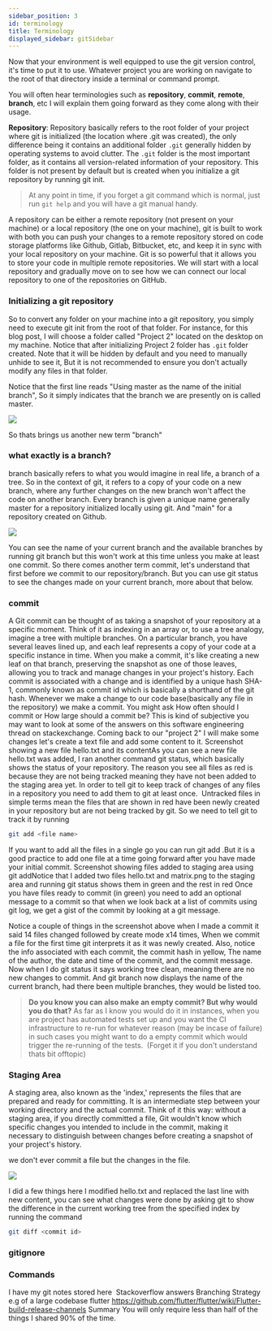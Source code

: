 ```yaml
---
sidebar_position: 3
id: terminology
title: Terminology
displayed_sidebar: gitSidebar
---
```


Now that your environment is well equipped to use the git version control, it's time to put it to use. Whatever project you are working on navigate to the root of that directory inside a terminal or command prompt.

You will often hear terminologies such as **repository**, **commit**, **remote**, **branch**, etc I will explain them going forward as they come along with their usage.

**Repository**: Repository basically refers to the root folder of your project where git is initialized (the location where .git was created), the only difference being it contains an additional folder ` .git ` generally hidden by operating systems to avoid clutter. The `.git` folder is the most important folder, as it contains all version-related information of your repository. This folder is not present by default but is created when you initialize a git repository by running git init.

> At any point in time, if you forget a git command which is normal, just run `git help` and you will have a git manual handy.

A repository can be either a remote repository (not present on your machine) or a local repository (the one on your machine), git is built to work with both you can push your changes to a remote repository stored on code storage platforms like Github, Gitlab, Bitbucket, etc, and keep it in sync with your local repository on your machine. Git is so powerful that it allows you to store your code in multiple remote repositories. We will start with a local repository and gradually move on to see how we can connect our local repository to one of the repositories on GitHub.

### Initializing a git repository

So to convert any folder on your machine into a git repository, you simply need to execute git init from the root of that folder. For instance, for this blog post, I will choose a folder called "Project 2" located on the desktop on my machine. Notice that after initializing Project 2 folder has `.git` folder created. Note that it will be hidden by default and you need to manually unhide to see it, But it is not recommended to ensure you don't actually modify any files in that folder.

Notice that the first line reads "Using master as the name of the initial branch", So it simply indicates that the branch we are presently on is called master.

![](https://cdn-images-1.medium.com/max/1600/1*qCHhrGYyDDt3EV04pa4xWA.png)

So thats brings us another new term "branch"

### what exactly is a branch?


branch basically refers to what you would imagine in real life, a branch of a tree. So in the context of git, it refers to a copy of your code on a new branch, where any further changes on the new branch won't affect the code on another branch. Every branch is given a unique name generally master for a repository initialized locally using git. And "main" for a repository created on Github.

![](https://cdn-images-1.medium.com/max/1600/0*v0QQhNzIZLQWxc0J)

You can see the name of your current branch and the available branches by running git branch but this won't work at this time unless you make at least one commit. So there comes another term commit, let's understand that first before we commit to our repository/branch. But you can use git status to see the changes made on your current branch, more about that below.

### commit

A Git commit can be thought of as taking a snapshot of your repository at a specific moment. Think of it as indexing in an array or, to use a tree analogy, imagine a tree with multiple branches. On a particular branch, you have several leaves lined up, and each leaf represents a copy of your code at a specific instance in time. When you make a commit, it's like creating a new leaf on that branch, preserving the snapshot as one of those leaves, allowing you to track and manage changes in your project's history.
Each commit is associated with a change and is identified by a unique hash SHA-1, commonly known as commit id which is basically a shorthand of the git hash. Whenever we make a change to our code base(basically any file in the repository) we make a commit. You might ask How often should I commit or How large should a commit be? This is kind of subjective you may want to look at some of the answers on this software engineering thread on stackexchange.
Coming back to our "project 2" I will make some changes let's create a text file and add some content to it.
Screenshot showing a new file hello.txt and its contentAs you can see a new file hello.txt was added, I ran another command git status, which basically shows the status of your repository. The reason you see all files as red is because they are not being tracked meaning they have not been added to the staging area yet. In order to tell git to keep track of changes of any files in a repository you need to add them to git at least once. 
Untracked files in simple terms mean the files that are shown in red have been newly created in your repository but are not being tracked by git. So we need to tell git to track it by running

```bash
git add <file name>
```

If you want to add all the files in a single go you can run git add .But it is a good practice to add one file at a time going forward after you have made your initial commit.
Screenshot showing files added to staging area using git addNotice that I added two files hello.txt and matrix.png to the staging area and running git status shows them in green and the rest in red
Once you have files ready to commit (in green) you need to add an optional message to a commit so that when we look back at a list of commits using git log, we get a gist of the commit by looking at a git message.

Notice a couple of things in the screenshot above when I made a commit it said 14 files changed followed by create mode x14 times, When we commit a file for the first time git interprets it as it was newly created. Also, notice the info associated with each commit, the commit hash in yellow, The name of the author, the date and time of the commit, and the commit message. 
Now when I do git status it says working tree clean, meaning there are no new changes to commit. And git branch now displays the name of the current branch, had there been multiple branches, they would be listed too.

> **Do you know you can also make an empty commit? But why would you do that?**
> As far as I know you would do it in instances, when you are project has automated tests set up and you want the CI infrastructure to re-run for whatever reason (may be incase of failure) in such cases you might want to do a empty commit which would trigger the re-running of the tests. 
> (Forget it if you don't understand thats bit offtopic)

### Staging Area

A staging area, also known as the 'index,' represents the files that are prepared and ready for committing. It is an intermediate step between your working directory and the actual commit. Think of it this way: without a staging area, if you directly committed a file, Git wouldn't know which specific changes you intended to include in the commit, making it necessary to distinguish between changes before creating a snapshot of your project's history.

we don't ever commit a file but the changes in the file.

![](https://cdn-images-1.medium.com/max/1600/1*P4yUxUmeIj_36JbEyLgcxw.png)

I did a few things here I modified hello.txt and replaced the last line with new content, you can see what changes were done by asking git to show the difference in the current working tree from the specified index by running the command

```bash
git diff <commit id>
```

### gitignore

### Commands

I have my git notes stored here 
Stackoverflow answers
Branching Strategy
e.g of a large codebase flutter https://github.com/flutter/flutter/wiki/Flutter-build-release-channels
Summary
You will only require less than half of the things I shared 90% of the time.
